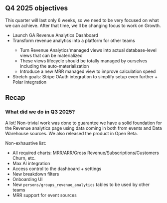 ## Q4 2025 objectives

This quarter will last only 6 weeks, so we need to be very focused on what we can achieve.
After that time, we'll be changing focus to work on Growth.

- Launch GA Revenue Analytics Dashboard <TeamMember name="Rafael Audibert" photo />
- Transform revenue analytics into a platform for other teams <TeamMember name="Rafael Audibert" photo />
  - Turn Revenue Analytics'managed views into actual database-level views that can be materialized
  - These views lifecycle should be totally managed by ourselves including the auto-materialization
  - Introduce a new MRR managed view to improve calculation speed
- Stretch goals: Stripe OAuth integration to simplify setup even further + Polar integration

## Recap

### What did we do in Q3 2025?

A lot! Non-trivial work was done to guarantee we have a solid foundation for the Revenue analytics page using
data coming in both from events and Data Warehouse sources. We also released the product in Open Beta.

Non-exhaustive list:
- All required charts: MRR/ARR/Gross Revenue/Subscriptions/Customers Churn, etc.
- Max AI integration
- Access control to the dashboard + settings
- New breakdown filters
- Onboarding UI
- New `persons/groups_revenue_analytics` tables to be used by other teams
- MRR support for event sources